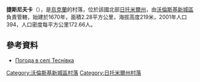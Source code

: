 {{coord|50|36|9|N|27|56|47|E|scale:30000|display=title}}

'''捷斯尼夫卡'''（{{lang-uk|Теснівка}}），是[[烏克蘭|烏克蘭]]的村落，位於該國北部[[日托米爾州|日托米爾州]]，由[[沃倫斯基新城區|沃倫斯基新城區]]負責管轄，始建於1670年，面積2.28平方公里，海拔高度219米，2001年人口394，人口密度每平方公里172.66人。

==參考資料==
* [http://weather.in.ua/ua/zhitomirskaja/26073 Погода в селі Теснівка] {{Wayback|url=http://weather.in.ua/ua/zhitomirskaja/26073 |date=20111219154041 }}

{{DEFAULTSORT:Теснівка}}
[[Category:沃倫斯基新城區村落|Category:沃倫斯基新城區村落]]
[[Category:日托米爾州村落|Category:日托米爾州村落]]


{{Zhytomyr-geo-stub}}